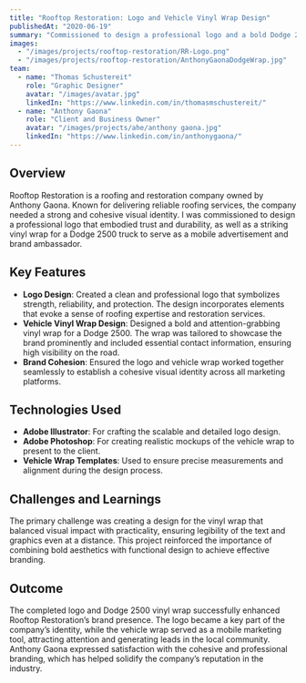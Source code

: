 ```yaml
---
title: "Rooftop Restoration: Logo and Vehicle Vinyl Wrap Design"
publishedAt: "2020-06-19"
summary: "Commissioned to design a professional logo and a bold Dodge 2500 vinyl wrap for Rooftop Restoration, a roofing and restoration company owned by Anthony Gaona."
images:
  - "/images/projects/rooftop-restoration/RR-Logo.png"
  - "/images/projects/rooftop-restoration/AnthonyGaonaDodgeWrap.jpg"
team:
  - name: "Thomas Schustereit"
    role: "Graphic Designer"
    avatar: "/images/avatar.jpg"
    linkedIn: "https://www.linkedin.com/in/thomasmschustereit/"
  - name: "Anthony Gaona"
    role: "Client and Business Owner"
    avatar: "/images/projects/ahe/anthony gaona.jpg"
    linkedIn: "https://www.linkedin.com/in/anthonygaona/"
---
```


## Overview

Rooftop Restoration is a roofing and restoration company owned by Anthony Gaona. Known for delivering reliable roofing services, the company needed a strong and cohesive visual identity. I was commissioned to design a professional logo that embodied trust and durability, as well as a striking vinyl wrap for a Dodge 2500 truck to serve as a mobile advertisement and brand ambassador.

## Key Features

- **Logo Design**: Created a clean and professional logo that symbolizes strength, reliability, and protection. The design incorporates elements that evoke a sense of roofing expertise and restoration services.
- **Vehicle Vinyl Wrap Design**: Designed a bold and attention-grabbing vinyl wrap for a Dodge 2500. The wrap was tailored to showcase the brand prominently and included essential contact information, ensuring high visibility on the road.
- **Brand Cohesion**: Ensured the logo and vehicle wrap worked together seamlessly to establish a cohesive visual identity across all marketing platforms.

## Technologies Used

- **Adobe Illustrator**: For crafting the scalable and detailed logo design.
- **Adobe Photoshop**: For creating realistic mockups of the vehicle wrap to present to the client.
- **Vehicle Wrap Templates**: Used to ensure precise measurements and alignment during the design process.

## Challenges and Learnings

The primary challenge was creating a design for the vinyl wrap that balanced visual impact with practicality, ensuring legibility of the text and graphics even at a distance. This project reinforced the importance of combining bold aesthetics with functional design to achieve effective branding.

## Outcome

The completed logo and Dodge 2500 vinyl wrap successfully enhanced Rooftop Restoration’s brand presence. The logo became a key part of the company’s identity, while the vehicle wrap served as a mobile marketing tool, attracting attention and generating leads in the local community. Anthony Gaona expressed satisfaction with the cohesive and professional branding, which has helped solidify the company’s reputation in the industry.

